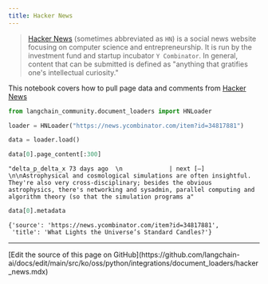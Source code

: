 ```yaml
---
title: Hacker News
---
```


>[Hacker News](https://en.wikipedia.org/wiki/Hacker_News) (sometimes abbreviated as `HN`) is a social news website focusing on computer science and entrepreneurship. It is run by the investment fund and startup incubator `Y Combinator`. In general, content that can be submitted is defined as "anything that gratifies one's intellectual curiosity."

This notebook covers how to pull page data and comments from [Hacker News](https://news.ycombinator.com/)

```python
from langchain_community.document_loaders import HNLoader
```

```python
loader = HNLoader("https://news.ycombinator.com/item?id=34817881")
```

```python
data = loader.load()
```

```python
data[0].page_content[:300]
```

```output
"delta_p_delta_x 73 days ago  \n             | next [–] \n\nAstrophysical and cosmological simulations are often insightful. They're also very cross-disciplinary; besides the obvious astrophysics, there's networking and sysadmin, parallel computing and algorithm theory (so that the simulation programs a"
```

```python
data[0].metadata
```

```output
{'source': 'https://news.ycombinator.com/item?id=34817881',
 'title': 'What Lights the Universe’s Standard Candles?'}
```

---

<Callout icon="pen-to-square" iconType="regular">
  [Edit the source of this page on GitHub](https://github.com/langchain-ai/docs/edit/main/src/ko/oss/python/integrations/document_loaders/hacker_news.mdx)
</Callout>
